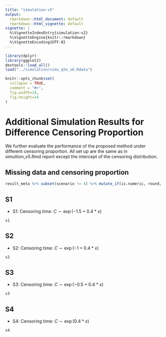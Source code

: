 ```yaml
---
title: "simulation-v5"
output:
  rmarkdown::html_document: default
  rmarkdown::html_vignette: default
vignette: |
  %\VignetteIndexEntry{simulation-v2} 
  %\VignetteEngine{knitr::rmarkdown}
  %\VignetteEncoding{UTF-8}
---
```


<style>
    body .main-container {
        max-width: 2000px;
    }
</style>

```r
library(dplyr)
library(ggplot2)
devtools::load_all()
load("../simulation/simu_qte_v6.Rdata")
```

```r
knitr::opts_chunk$set(
  collapse = TRUE,
  comment = "#>",
  fig.width=14,
  fig.height=14
)
```

# Additional Simulation Results for Difference Censoring Proportion

We further evaluate the performance of the proposed method under different censoring proportion. All set up are the same as in simultion_v5.Rmd report except 
the intercept of the censoring distribution. 

## Missing data and censoring proportion 

```r
result_meta %>% subset(scenario != 4) %>% mutate_if(is.numeric, round, digits = 1) %>% show_db()
```


## S1

- S1: Censoring time: $C \sim \exp(-1.5 + 0.4 * x)$

```r
s1
```

## S2

- S2: Censoring time: $C \sim \exp(-1 + 0.4 * x)$

```r
s2
```

## S3

- S3: Censoring time: $C \sim \exp(-0.5 + 0.4 * x)$

```r
s3
```

## S4

- S4: Censoring time: $C \sim \exp(0.4 * x)$

```r
s4
```
